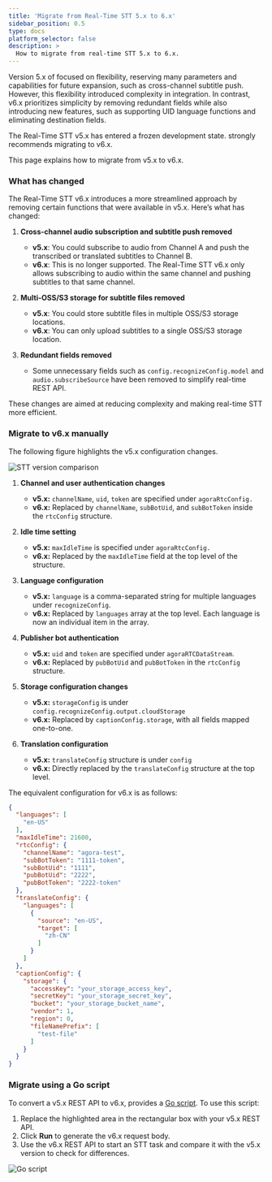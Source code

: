 ```yaml
---
title: 'Migrate from Real-Time STT 5.x to 6.x'
sidebar_position: 0.5
type: docs
platform_selector: false
description: >
  How to migrate from real-time STT 5.x to 6.x.
---
```



Version 5.x of <Vpd k="NAME" /> focused on flexibility, reserving many parameters and capabilities for future expansion, such as cross-channel subtitle push. However, this flexibility introduced complexity in integration. In contrast, v6.x prioritizes simplicity by removing redundant fields while also introducing new features, such as supporting UID language functions and eliminating destination fields.

<Admonition type="info" info="info">
The Real-Time STT v5.x has entered a frozen development state. <Vg k="COMPANY" /> strongly recommends migrating to v6.x.
</Admonition>

This page explains how to migrate from v5.x to v6.x.

### What has changed

The Real-Time STT v6.x introduces a more streamlined approach by removing certain functions that were available in v5.x. Here’s what has changed:

1. **Cross-channel audio subscription and subtitle push removed**

    * **v5.x**: You could subscribe to audio from Channel A and push the transcribed or translated subtitles to Channel B.
    * **v6.x**: This is no longer supported. The Real-Time STT v6.x only allows subscribing to audio within the same channel and pushing subtitles to that same channel.

1. **Multi-OSS/S3 storage for subtitle files removed**

    * **v5.x**: You could store subtitle files in multiple OSS/S3 storage locations.
    * **v6.x**: You can only upload subtitles to a single OSS/S3 storage location.

1. **Redundant fields removed**

    * Some unnecessary fields such as `config.recognizeConfig.model` and `audio.subscribeSource` have been removed to simplify real-time REST API.

These changes are aimed at reducing complexity and making real-time STT more efficient.

### Migrate to v6.x manually

The following figure highlights the v5.x configuration changes.

![STT version comparison](/images/real-time-stt/stt-v5-config.png) 

1. **Channel and user authentication changes**  
    - **v5.x:** `channelName`, `uid`, `token`  are specified under `agoraRtcConfig.`
    - **v6.x:** Replaced by `channelName`, `subBotUid`, and `subBotToken` inside the `rtcConfig` structure.  

2. **Idle time setting**  
    - **v5.x:** `maxIdleTime` is specified under `agoraRtcConfig.`
    - **v6.x:** Replaced by the `maxIdleTime` field at the top level of the structure.

3. **Language configuration**  
    - **v5.x:** `language` is a comma-separated string for multiple languages under `recognizeConfig`.
    - **v6.x:** Replaced by `languages` array at the top level. Each language is now an individual item in the array.  

4. **Publisher bot authentication**  
    - **v5.x:** `uid` and `token` are specified under `agoraRTCDataStream`.
    - **v6.x:** Replaced by `pubBotUid` and `pubBotToken` in the `rtcConfig` structure.  

5. **Storage configuration changes**  
    - **v5.x:** `storageConfig`  is under `config.recognizeConfig.output.cloudStorage`
    - **v6.x:** Replaced by `captionConfig.storage`, with all fields mapped one-to-one.  

6. **Translation configuration**  
    - **v5.x:** `translateConfig` structure is under `config` 
    - **v6.x:** Directly replaced by the `translateConfig` structure at the top level.

The equivalent configuration for v6.x is as follows:

```json
{
  "languages": [
    "en-US"
  ],
  "maxIdleTime": 21600,
  "rtcConfig": {
    "channelName": "agora-test",
    "subBotToken": "1111-token",
    "subBotUid": "1111",
    "pubBotUid": "2222",
    "pubBotToken": "2222-token"
  },
  "translateConfig": {
    "languages": [
      {
        "source": "en-US",
        "target": [
          "zh-CN"
        ]
      }
    ]
  },
  "captionConfig": {
    "storage": {
      "accessKey": "your_storage_access_key",
      "secretKey": "your_storage_secret_key",
      "bucket": "your_storage_bucket_name",
      "vendor": 1,
      "region": 0,
      "fileNamePrefix": [
        "test-file"
      ]
    }
  }
}
```

### Migrate using a Go script

To convert a v5.x REST API to v6.x, <Vg k="COMPANY"/> provides a [Go script](https://goplay.tools/snippet/FnxvFiaFRW1). To use this script:

1. Replace the highlighted area in the rectangular box with your v5.x REST API.
1. Click **Run** to generate the v6.x request body.
1. Use the v6.x REST API to start an STT task and compare it with the v5.x version to check for differences.


![Go script](/images/real-time-stt/go-script-for-v6.x.png)
